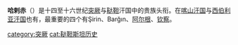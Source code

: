 {{Unreferenced|time=2021-05-21T11:00:05+00:00}}
'''哈剌赤'''（{{lang-tt|Qaraçı}}）是十四至十六世纪[[突厥|突厥]]与[[鞑靼|鞑靼]]汗国中的贵族头衔。在[[喀山汗国|喀山汗国]]与[[西伯利亚汗国|西伯利亚汗国]]也有，最重要的四个有Şirin、Barğın、[[阿尔根|阿尔根]]、[[钦察|钦察]]。

{{CAsia-stub}}
[[category:突厥|category:突厥]]
[[cat:鞑靼斯坦历史|cat:鞑靼斯坦历史]]